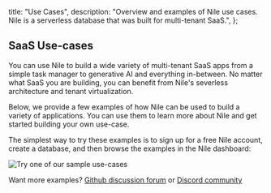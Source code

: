   title: "Use Cases",
  description:
    "Overview and examples of Nile use cases. Nile is a serverless database that was built for multi-tenant SaaS.",
};

## SaaS Use-cases

You can use Nile to build a wide variety of multi-tenant SaaS apps from a simple task manager to generative AI and everything in-between.
No matter what SaaS you are building, you can benefit from Nile's severless architecture and tenant virtualization.

Below, we provide a few examples of how Nile can be used to build a variety of applications. You can use them to learn more about Nile and get started building your own use-case.

<Cards>
  <Card
    file="./use-cases/expenses.mdx"
    root="getting-started"
    icon="expense2.svg"
  />
  <Card
    file="./use-cases/recruiting.mdx"
    root="getting-started"
    icon="recruiting.svg"
  />
  <Card
    file="./use-cases/travel.mdx"
    root="getting-started"
    icon="travel.svg"
  />
  <Card
    file="./use-cases/benefits.mdx"
    root="getting-started"
    icon="benefits.svg"
  />
  <Card file="./use-cases/crm.mdx" root="getting-started" icon="crm.svg" />
</Cards>

The simplest way to try these examples is to sign up for a free Nile account, create a database, and then browse the examples in the Nile dashboard:

![Try one of our sample use-cases](/docs/use-cases/use-cases.png)

Want more examples? [Github discussion forum](https://github.com/orgs/niledatabase/discussions) or [Discord community](https://discord.gg/8UuBB84tTy)
